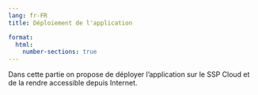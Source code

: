 ```yaml
---
lang: fr-FR
title: Déploiement de l'application

format:
  html:
    number-sections: true
---
```


Dans cette partie on propose de déployer l'application sur le SSP Cloud et de la rendre accessible depuis Internet.